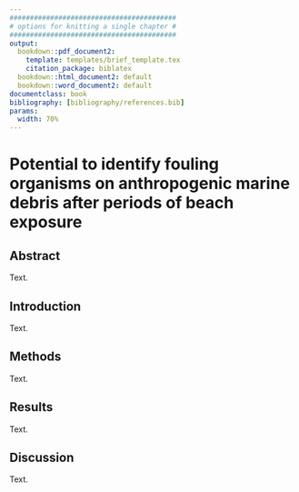 ```yaml
---
#########################################
# options for knitting a single chapter #
#########################################
output:
  bookdown::pdf_document2:
    template: templates/brief_template.tex
    citation_package: biblatex
  bookdown::html_document2: default
  bookdown::word_document2: default
documentclass: book
bibliography: [bibliography/references.bib]
params:
  width: 70%
---
```


# Potential to identify fouling organisms on anthropogenic marine debris after periods of beach exposure
\chaptermark{Identifying immersed and beached fouling organisms}


## Abstract

Text.

## Introduction

Text.

## Methods

Text.

## Results

Text.

## Discussion

Text.
